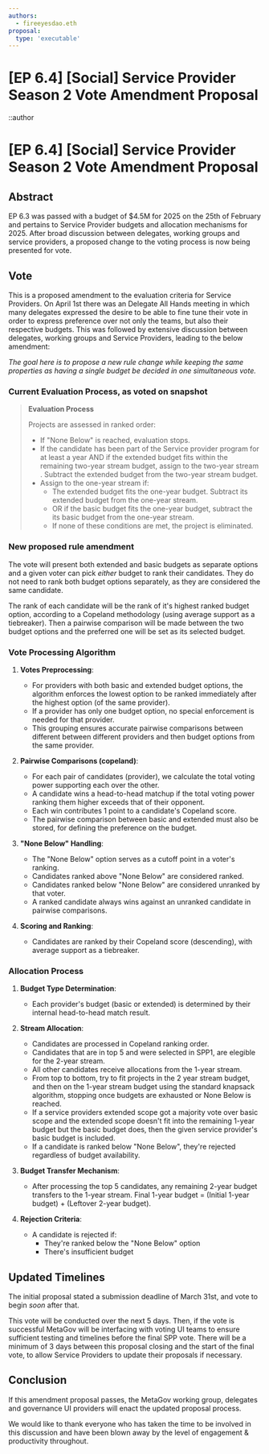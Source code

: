 ```yaml
---
authors:
  - fireeyesdao.eth
proposal:
  type: 'executable'
---
```


# [EP 6.4] [Social] Service Provider Season 2 Vote Amendment Proposal

::author

# [EP 6.4] [Social] Service Provider Season 2 Vote Amendment Proposal

## Abstract

EP 6.3 was passed with a budget of $4.5M for 2025 on the 25th of February and pertains to Service Provider budgets and allocation mechanisms for 2025. After broad discussion between delegates, working groups and service providers, a proposed change to the voting process is now being presented for vote.

## Vote

This is a proposed amendment to the evaluation criteria for Service Providers. On April 1st there was an Delegate All Hands meeting in which many delegates expressed the desire to be able to fine tune their vote in order to express preference over not only the teams, but also their respective budgets. This was followed by extensive discussion between delegates, working groups and Service Providers, leading to the below amendment:

_The goal here is to propose a new rule change while keeping the same properties as having a single budget be decided in one simultaneous vote._

### Current Evaluation Process, as voted on snapshot

> **Evaluation Process**
>
> Projects are assessed in ranked order:
>
> - If "None Below" is reached, evaluation stops.
> - If the candidate has been part of the Service provider program for at least a year AND if the extended budget fits within the remaining two-year stream budget, assign to the two-year stream . Subtract the extended budget from the two-year stream budget.
> - Assign to the one-year stream if:
>   - The extended budget fits the one-year budget. Subtract its extended budget from the one-year stream.
>   - OR if the basic budget fits the one-year budget, subtract the its basic budget from the one-year stream.
>   - If none of these conditions are met, the project is eliminated.

### New proposed rule amendment

The vote will present both extended and basic budgets as separate options and a given voter can pick _either_ budget to rank their candidates. They do not need to rank both budget options separately, as they are considered the same candidate.

The rank of each candidate will be the rank of it's highest ranked budget option, according to a Copeland methodology (using average support as a tiebreaker). Then a pairwise comparison will be made between the two budget options and the preferred one will be set as its selected budget.

### Vote Processing Algorithm

1. **Votes Preprocessing**:

   - For providers with both basic and extended budget options, the algorithm enforces the lowest option to be ranked immediately after the highest option (of the same provider).
   - If a provider has only one budget option, no special enforcement is needed for that provider.
   - This grouping ensures accurate pairwise comparisons between different between different providers and then budget options from the same provider.

2. **Pairwise Comparisons (copeland)**:

   - For each pair of candidates (provider), we calculate the total voting power supporting each over the other.
   - A candidate wins a head-to-head matchup if the total voting power ranking them higher exceeds that of their opponent.
   - Each win contributes 1 point to a candidate's Copeland score.
   - The pairwise comparison between basic and extended must also be stored, for defining the preference on the budget.

3. **"None Below" Handling**:

   - The "None Below" option serves as a cutoff point in a voter's ranking.
   - Candidates ranked above "None Below" are considered ranked.
   - Candidates ranked below "None Below" are considered unranked by that voter.
   - A ranked candidate always wins against an unranked candidate in pairwise comparisons.

4. **Scoring and Ranking**:
   - Candidates are ranked by their Copeland score (descending), with average support as a tiebreaker.

### Allocation Process

1. **Budget Type Determination**:

   - Each provider's budget (basic or extended) is determined by their internal head-to-head match result.

2. **Stream Allocation**:

   - Candidates are processed in Copeland ranking order.
   - Candidates that are in top 5 and were selected in SPP1, are elegible for the 2-year stream.
   - All other candidates receive allocations from the 1-year stream.
   - From top to bottom, try to fit projects in the 2 year stream budget, and then on the 1-year stream budget using the standard knapsack algorithm, stopping once budgets are exhausted or None Below is reached.
   - If a service providers extended scope got a majority vote over basic scope and the extended scope doesn't fit into the remaining 1-year budget but the basic budget does, then the given service provider's basic budget is included.
   - If a candidate is ranked below "None Below", they're rejected regardless of budget availability.

3. **Budget Transfer Mechanism**:

   - After processing the top 5 candidates, any remaining 2-year budget transfers to the 1-year stream. Final 1-year budget = (Initial 1-year budget) + (Leftover 2-year budget).

4. **Rejection Criteria**:
   - A candidate is rejected if:
     - They're ranked below the "None Below" option
     - There's insufficient budget

## Updated Timelines

The initial proposal stated a submission deadline of March 31st, and vote to begin _soon_ after that.

This vote will be conducted over the next 5 days. Then, if the vote is successful MetaGov will be interfacing with voting UI teams to ensure sufficient testing and timelines before the final SPP vote. There will be a minimum of 3 days between this proposal closing and the start of the final vote, to allow Service Providers to update their proposals if necessary.

## Conclusion

If this amendment proposal passes, the MetaGov working group, delegates and governance UI providers will enact the updated proposal process.

We would like to thank everyone who has taken the time to be involved in this discussion and have been blown away by the level of engagement & productivity throughout.
